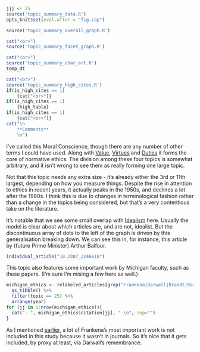 ```r
jjj <- 25
source('topic_summary_data.R')
opts_knit$set(eval.after = "fig.cap")
```

```r
source('topic_summary_overall_graph.R')
```

```r
cat("<br>")
source('topic_summary_facet_graph.R')
```

```r
cat("<br>")
source('topic_summary_char_art.R')
temp_dt
```

```r
cat("<br>")
source('topic_summary_high_cites.R')
if(is_high_cites == 1)
	{cat("<br>")}
if(is_high_cites == 1)
	{high_table}
if(is_high_cites == 1)
	{cat("<br>")}
cat("\n
	**Comments**
	\n")
```

I've called this Moral Conscience, though there are any number of other terms I could have used. Along with [Value](#topic16), [Virtues](#topic49) and [Duties](#topic53) it forms the core of normative ethics. The division among these four topics is somewhat arbitrary, and it isn't wrong to see them as really forming one large topic.

Not that this topic needs any extra size - it's already either the 3rd or 11th largest, depending on how you measure things. Despite the rise in attention to ethics in recent years, it actually peaks in the 1950s, and declines a lot after the 1980s. I think this is due to changes in terminological fashion rather than a change in the topics being considered, but that's a very contentious take on the literature.

It's notable that we see some small overlap with [Idealism](#topic02) here. Usually the model is clear about which articles are, and are not, idealist. But the discontinuous array of dots to the left of the graph is driven by this generalisation breaking down. We can see this in, for instance, this article by (future Prime Minister) Arthur Balfour.

```r
individual_article("10.2307_2246618")
```

This topic also features some important work by Michigan faculty, such as these papers. (I'm sure I'm mising a few here as well.)

```r
michigan_ethics <- relabeled_articles[grep("Frankena|Darwall|Brandt|Railton", relabeled_articles$authall),] %>%
  as_tibble() %>%
  filter(topic == 25) %>%
  arrange(year)
for (jj in 1:nrow(michigan_ethics)){
  cat("- ", michigan_ethics$citation[jj], " \n", sep="")
}
```

As I mentioned [earlier](#topic16), a lot of Frankena's most important work is not included in this study because it wasn't in journals. So it's nice that it gets included, by proxy at least, via Darwall's remembrance.
